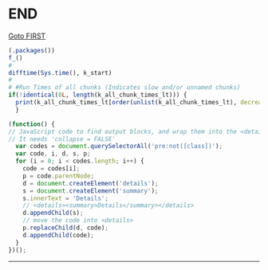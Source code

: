 # END {#LAST .unnumbered}
[Goto FIRST](#FIRST "Top of the Document")
```r
(.packages())
f_()
#
difftime(Sys.time(), k_start)
#
# #Run Times of all chunks (Indicates slow and/or unnamed chunks)
if(!identical(0L, length(k_all_chunk_times_lt))) {
  print(k_all_chunk_times_lt[order(unlist(k_all_chunk_times_lt), decreasing=TRUE)], digits = 2) 
  }
```

```js
(function() {
// JavaScript code to find output blocks, and wrap them into the <details> tags.
// It needs 'collapse = FALSE'
  var codes = document.querySelectorAll('pre:not([class])');
  var code, i, d, s, p;
  for (i = 0; i < codes.length; i++) {
    code = codes[i];
    p = code.parentNode;
    d = document.createElement('details');
    s = document.createElement('summary');
    s.innerText = 'Details';
    // <details><summary>Details</summary></details>
    d.appendChild(s);
    // move the code into <details>
    p.replaceChild(d, code);
    d.appendChild(code);
  }
})();
```

****
